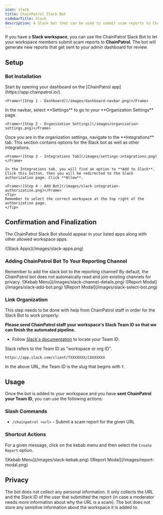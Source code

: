 ```yaml
---
icon: slack
title: ChainPatrol Slack Bot
sidebarTitle: Slack
description: A Slack bot that can be used to submit scam reports to ChainPatrol
---
```


If you have a **Slack workspace**, you can use the ChainPatrol Slack Bot to let your workspace members submit scam reports to **ChainPatrol**. The bot will generate new reports that get sent to your admin dashboard for review.

## Setup

### Bot Installation

<Steps>
  <Step title="Go to the Admin Dashboard">
    Start by opening your dashboard on the [ChainPatrol app](https://app.chainpatrol.io/).

    <Frame>![Step 1 - Dashboard](/images/dashboard-navbar.png)</Frame>

  </Step>
  <Step title="Go to Organization Settings">
    In the navbar, select **Settings** to go to your **Organization Settings** page.

    <Frame>![Step 2 - Organization Settings](/images/organization-settings.png)</Frame>

  </Step>
  <Step title="Go to Integrations Tab">
    Once you are in the organization settings, navigate to the **Integrations** tab. This section contains options for the Slack bot as well as other integrations.

    <Frame>![Step 3 - Integrations Tab](/images/settings-integrations.png)</Frame>

  </Step>
  <Step title="Complete Slack OAuth">

    In the Integrations tab, you will find an option to **Add to Slack**. Click this button, then you will be redirected to the Slack authorization page. Click **Allow**.

    <Frame>![Step 4 - Add Bot](/images/slack-integration-authorization.png)</Frame>
    <Tip>
    Remember to select the correct workspace at the top right of the authorization page.
    </Tip>

  </Step>
  
</Steps>

## Confirmation and Finalization

The ChainPatrol Slack Bot should appear in your listed apps along with other allowed workspace apps.

<Frame>![Slack Apps](/images/slack-apps.png)</Frame>

### Adding ChainPatrol Bot To Your Reporting Channel

<Warning>
  Remember to add the slack bot to the reporting channel! By default, the
  ChainPatrol bot does not automaically read and join existing channels for
  privacy.
</Warning>

<CardGroup cols={3}>
  <Card title='Channel You Want To Take Report From' icon='square-1'>
    <Frame>![Kebab Menu](/images/slack-channel-details.png)</Frame>
  </Card>
  <Card title='Integrations' icon='square-2'>
    <Frame>![Report Modal](/images/slack-add-bot.png)</Frame>
  </Card>
  <Card title='Add ChainPatrol' icon='square-3'>
    <Frame>![Report Modal](/images/slack-select-bot.png)</Frame>
  </Card>
</CardGroup>

### Link Organization

<Warning>
  This step needs to be done with help from ChainPatrol staff in order for the
  Slack Bot to work properly.
</Warning>

**Please send ChainPatrol staff your workspace's Slack Team ID so that we can finish the automated pipeline.**

- Follow [Slack's documentation](https://slack.com/intl/en-gb/help/articles/221769328-Locate-your-Slack-URL-or-ID#free,-pro-and-business+-subscriptions-2) to locate your Team ID.

<Tip>
  Slack refers to the Team ID as "workspace or org ID".

`https://app.slack.com/client/TXXXXXXX/CXXXXXXX`

In the above URL, the Team ID is the slug that begins with `T`.

</Tip>

## Usage

Once the bot is added to your workspace and you have **sent ChainPatrol your Team ID**, you can use the following actions:

### Slash Commands

- `/chainpatrol <url>` - Submit a scam report for the given URL

### Shortcut Actions

For a given message, click on the kebab menu and then select the `Create Report` option.

<CardGroup cols={2}>
  <Card title='Kebab Menu' icon='square-1'>
    <Frame>![Kebab Menu](/images/slack-kebab.png)</Frame>
  </Card>
  <Card title='Report Modal' icon='square-2'>
    <Frame>![Report Modal](/images/report-modal.png)</Frame>
  </Card>
</CardGroup>

## Privacy

The bot does not collect any personal information. It only collects the URL and the Slack ID of the user that submitted the report (in case a moderator needs more information about why the URL is a scam). The bot does not store any sensitive information about the workspace it is added to.
